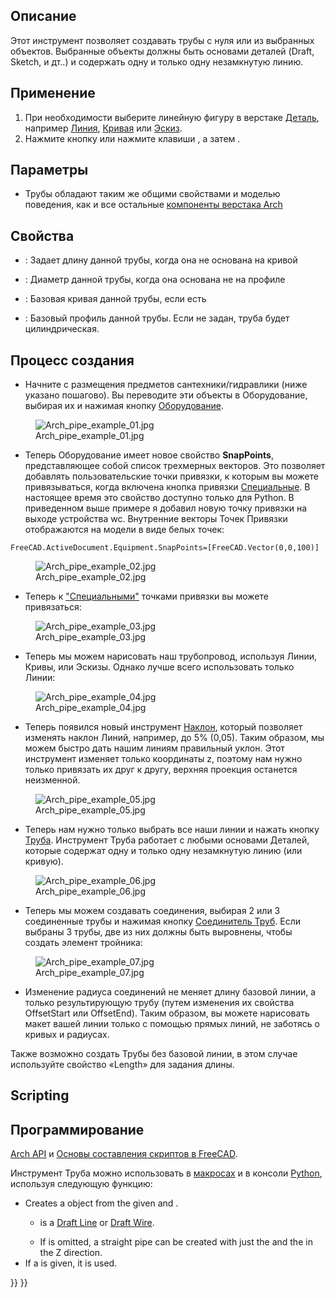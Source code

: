 <languages/>

<div class="mw-translate-fuzzy">
{{Docnav/ru
|[[Arch_CompPipe/ru|Инструменты для создания труб]]
|[[Arch_PipeConnector/ru|Соединитель труб]]
|[[Arch_Workbench/ru|Архитектурный верстак "Arch"]]
|IconL=Arch_CompPipe.png
|IconR=Arch_PipeConnector.svg
|IconC=Workbench_Arch.svg
}}
</div>

{{VeryImportantMessage|THIS COMMAND IS PART OF THE INTEGRATED [[BIM_Workbench|BIM WORKBENCH]] IN V1.0<br>
This page has been updated for that version.}}

<div class="mw-translate-fuzzy">
{{GuiCommand/ru
|Name=Arch Pipe
|Name/ru=Труба
|MenuLocation=Arch → Инструменты для труб → Труба
|Workbenches=[[Arch_Workbench/ru|Arch]]
|Shortcut={{KEY|P}} {{KEY|I}}
|SeeAlso=[[Arch PipeConnector/ru|Соединитель труб]], [[Arch_Equipment/ru|Оборудование]]
|Version=0.17
}}
</div>

<span id="Description"></span>
== Описание == 

<div class="mw-translate-fuzzy">
Этот инструмент позволяет создавать трубы с нуля или из выбранных объектов. Выбранные объекты должны быть основами деталей (Draft, Sketch, и дт..) и содержать одну и только одну незамкнутую линию.
</div>

<span id="Usage"></span>
==Применение==

<div class="mw-translate-fuzzy">
# При необходимости выберите линейную фигуру в верстаке [[Part_Workbench/ru|Деталь]], например [[Draft Line/ru|Линия]], [[Draft Wire/ru|Кривая]] или [[Sketcher NewSketch/ru| Эскиз]].
# Нажмите кнопку {{Button | [[Image: Arch Pipe.svg|16px]] [[Arch Pipe/ru|Труба]]}} или нажмите клавиши {{KEY|P}}, а затем {{KEY|I}}.
</div>

<span id="Options"></span>
== Параметры ==

<div class="mw-translate-fuzzy">
* Трубы обладают таким же общими свойствами и моделью поведения, как и все остальные [[Arch_Component/ru|компоненты верстака Arch]]
</div>

<span id="Properties"></span>
== Свойства ==

<div class="mw-translate-fuzzy">
* {{PropertyData|Length}}: Задает длину данной трубы, когда она не основана на кривой
* {{PropertyData|Diameter}}: Диаметр данной трубы, когда она основана не на профиле
* {{PropertyData|Base}}: Базовая кривая данной трубы, если есть
* {{PropertyData|Profile}}: Базовый профиль данной трубы. Если не задан, труба будет цилиндрическая.
</div>

<span id="Typical_workflow"></span>
== Процесс создания ==

<div class="mw-translate-fuzzy">
* Начните с размещения предметов сантехники/гидравлики (ниже указано пошагово). Вы переводите эти объекты в Оборудование, выбирая их и нажимая кнопку [[Arch Equipment/ru|Оборудование]].
</div>

[[Image:Arch_pipe_example_01.jpg]]

<div class="mw-translate-fuzzy">
* Теперь Оборудование имеет новое свойство '''SnapPoints''', представляющее собой список трехмерных векторов. Это позволяет добавлять пользовательские точки привязки, к которым вы можете привязываться, когда включена кнопка привязки [[Draft_Snap_Special/ru|Специальные]]. В настоящее время это свойство доступно только для Python. В приведенном выше примере я добавил новую точку привязки на выходе устройства wc. Внутренние векторы Точек Привязки отображаются на модели в виде белых точек:
</div>

 FreeCAD.ActiveDocument.Equipment.SnapPoints=[FreeCAD.Vector(0,0,100)]

[[Image:Arch_pipe_example_02.jpg]]

* Теперь к [[Draft_Snap_Special/ru|"Специальными"]] точками привязки вы можете привязаться:

[[Image:Arch_pipe_example_03.jpg]]

* Теперь мы можем нарисовать наш трубопровод, используя Линии, Кривы, или Эскизы. Однако лучше всего использовать только Линии:

[[Image:Arch_pipe_example_04.jpg]]

<div class="mw-translate-fuzzy">
* Теперь появился новый инструмент [[Draft Slope/ru|Наклон]], который позволяет изменять наклон Линий, например, до 5% (0,05). Таким образом, мы можем быстро дать нашим линиям правильный уклон. Этот инструмент изменяет только координаты z, поэтому нам нужно только привязать их друг к другу, верхняя проекция останется неизменной.
</div>

[[Image:Arch_pipe_example_05.jpg]]

<div class="mw-translate-fuzzy">
* Теперь нам нужно только выбрать все наши линии и нажать кнопку [[Arch Pipe/ru|Труба]]. Инструмент Труба работает с любыми основами Деталей, которые содержат одну и только одну незамкнутую линию (или кривую).
</div>

[[Image:Arch_pipe_example_06.jpg]]

<div class="mw-translate-fuzzy">
* Теперь мы можем создавать соединения, выбирая 2 или 3 соединенные трубы и нажимая кнопку [[Arch PipeConnector|Соединитель Труб]]. Если выбраны 3 трубы, две из них должны быть выровнены, чтобы создать элемент тройника:
</div>

[[Image:Arch_pipe_example_07.jpg]]

* Изменение радиуса соединений не меняет длину базовой линии, а только результирующую трубу (путем изменения их свойства OffsetStart или OffsetEnd). Таким образом, вы можете нарисовать макет вашей линии только с помощью прямых линий, не заботясь о кривых и радиусах.

Также возможно создать Трубы без базовой линии, в этом случае используйте свойство «Length» для задания длины.

== Scripting ==

<div class="mw-translate-fuzzy">
== Программирование ==
{{Emphasis|Смотрите так же:}} [[Arch API/ru|Arch API]] и [[FreeCAD_Scripting_Basics/ru|Основы составления скриптов в FreeCAD]].
</div>

<div class="mw-translate-fuzzy">
Инструмент Труба можно использовать в [[macros/ru|макросах]] и в консоли [[Python]], используя следующую функцию:
</div>

{{Code|code=
pipe = makePipe(baseobj=None, diameter=0, length=0, placement=None, name="Pipe")
}}

* Creates a {{incode|pipe}} object from the given {{incode|baseobj}} and {{incode|diameter}}.
** {{incode|baseobj}} is a [[Draft_Line|Draft Line]] or [[Draft_Wire|Draft Wire]].
** If {{incode|baseobj}} is omitted, a straight pipe can be created with just the {{incode|diameter}} and the {{incode|length}} in the Z direction.
* If a {{incode|placement}} is given, it is used.

{{Code|code=
import Draft, Arch

p1 = FreeCAD.Vector(1000, 0, 0)
p2 = FreeCAD.Vector(2500, 200, 0)
p3 = FreeCAD.Vector(3100, 1000, 0)
p4 = FreeCAD.Vector(3500, 500, 0)
line = Draft.make_wire([p1, p2, p3, p4])

pipe = Arch.makePipe(line, 200)
FreeCAD.ActiveDocument.recompute()

pipe2 = Arch.makePipe(diameter=120, length=3000)
FreeCAD.ActiveDocument.recompute()
}}


<div class="mw-translate-fuzzy">
{{Docnav/ru
|[[Arch_CompPipe/ru|Инструменты для создания труб]]
|[[Arch_PipeConnector/ru|Соединитель труб]]
|[[Arch_Workbench/ru|Архитектурный верстак "Arch"]]
|IconL=Arch_CompPipe.png
|IconR=Arch_PipeConnector.svg
|IconC=Workbench_Arch.svg
}}
</div>

{{BIM_Tools_navi{{#translation:}}}}
{{Userdocnavi{{#translation:}}}}